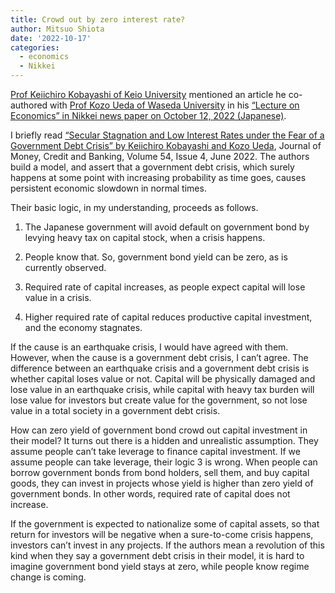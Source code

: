 ```yaml
---
title: Crowd out by zero interest rate?
author: Mitsuo Shiota
date: '2022-10-17'
categories:
  - economics
  - Nikkei
---
```


[Prof Keiichiro Kobayashi of Keio University](https://k-ris.keio.ac.jp/html/100000402_en.html) mentioned an article he co-authored with [Prof Kozo Ueda of Waseda University](https://w-rdb.waseda.jp/html/100001207_en.html) in his ["Lecture on Economics" in Nikkei news paper on October 12, 2022 (Japanese)](https://www.nikkei.com/article/DGXZQOCD2931R0Z20C22A9000000/).

I briefly read ["Secular Stagnation and Low Interest Rates under the Fear of a Government Debt Crisis" by Keiichiro Kobayashi and Kozo Ueda](https://onlinelibrary.wiley.com/doi/10.1111/jmcb.12909), Journal of Money, Credit and Banking, Volume 54, Issue 4, June 2022. The authors build a model, and assert that a government debt crisis, which surely happens at some point with increasing probability as time goes, causes persistent economic slowdown in normal times.

Their basic logic, in my understanding, proceeds as follows.

1. The Japanese government will avoid default on government bond by levying heavy tax on capital stock, when a crisis happens.

2. People know that. So, government bond yield can be zero, as is currently observed.

3. Required rate of capital increases, as people expect capital will lose value in a crisis.

4. Higher required rate of capital reduces productive capital investment, and the economy stagnates.

If the cause is an earthquake crisis, I would have agreed with them. However, when the cause is a government debt crisis, I can't agree. The difference between an earthquake crisis and a government debt crisis is whether capital loses value or not. Capital will be physically damaged and lose value in an earthquake crisis, while capital with heavy tax burden will lose value for investors but create value for the government, so not lose value in a total society in a government debt crisis.

How can zero yield of government bond crowd out capital investment in their model? It turns out there is a hidden and unrealistic assumption. They assume people can't take leverage to finance capital investment. If we assume people can take leverage, their logic 3 is wrong. When people can borrow government bonds from bond holders, sell them, and buy capital goods, they can invest in projects whose yield is higher than zero yield of government bonds. In other words, required rate of capital does not increase.

If the government is expected to nationalize some of capital assets, so that return for investors will be negative when a sure-to-come crisis happens, investors can't invest in any projects. If the authors mean a revolution of this kind when they say a government debt crisis in their model, it is hard to imagine government bond yield stays at zero, while people know regime change is coming.

